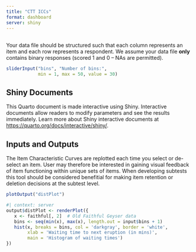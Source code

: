 ```yaml
---
title: "CTT ICCs"
format: dashboard
server: shiny
---
```


## {.sidebar}

Your data file should be structured such that each column represents an item and each row represents a respondent. We assume your data file **only** contains binary responses (scored 1 and 0 -- NAs are permitted).

```r
sliderInput("bins", "Number of bins:", 
            min = 1, max = 50, value = 30)
```

## Shiny Documents

This Quarto document is made interactive using Shiny. Interactive documents allow readers to modify parameters and see the results immediately. Learn more about Shiny interactive documents at <https://quarto.org/docs/interactive/shiny/>.

## Inputs and Outputs

The Item Characteristic Curves are replotted each time you select or de-select an item. User may therefore be interested in gaining visual feedback of item functioning within unique sets of items. When developing subtests this tool should be considered benefitial for making item retention or deletion decisions at the subtest level.

```r
plotOutput("distPlot")
```

```r
#| context: server
output$distPlot <- renderPlot({
   x <- faithful[, 2]  # Old Faithful Geyser data
   bins <- seq(min(x), max(x), length.out = input$bins + 1)
   hist(x, breaks = bins, col = 'darkgray', border = 'white',
        xlab = 'Waiting time to next eruption (in mins)',
        main = 'Histogram of waiting times')
})
```
